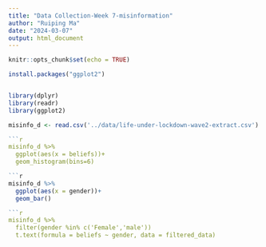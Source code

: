 ```yaml
---
title: "Data Collection-Week 7-misinformation"
author: "Ruiping Ma"
date: "2024-03-07"
output: html_document
---
```


```r
knitr::opts_chunk$set(echo = TRUE)

install.packages("ggplot2")


library(dplyr)
library(readr)
library(ggplot2)

misinfo_d <- read.csv('../data/life-under-lockdown-wave2-extract.csv')

```r
misinfo_d %>%
  ggplot(aes(x = beliefs))+
  geom_histogram(bins=6)

```r
misinfo_d %>%
  ggplot(aes(x = gender))+
  geom_bar()

```r
misinfo_d %>%
  filter(gender %in% c('Female','male'))
  t.text(formula = beliefs ~ gender, data = filtered_data)
```

